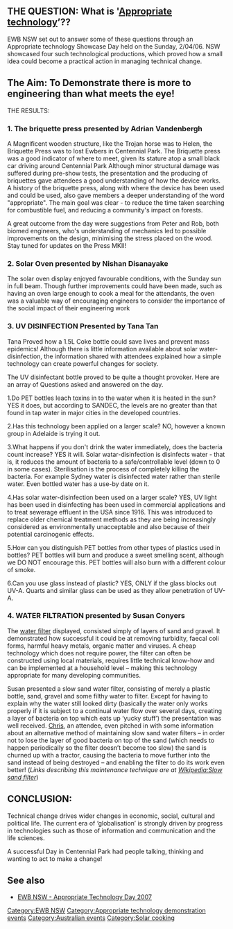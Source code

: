 == THE QUESTION: What is '[[Appropriate technology]]’?? ==

EWB NSW set out to answer some of these questions through an Appropriate technology Showcase Day held on the Sunday, 2/04/06.  NSW showcased four such technological productions, which proved how a small idea could become a practical action in managing technical change.

== The Aim: To Demonstrate there is more to engineering than what meets the eye! ==

THE RESULTS: 
===1. The briquette press presented by Adrian Vandenbergh===

A Magnificent wooden structure, like the Trojan horse was to Helen, the Briquette Press was to lost Ewbers in Centennial Park. The Briquette press was a good indicator of where to meet, given its stature atop a small black car driving around Centennial Park Although minor structural damage was suffered during pre-show tests, the presentation and the producing of briquettes gave attendees a good understanding of how the device works. A history of the briquette press, along with where the device has been used and could be used, also gave members a deeper understanding of the word "appropriate". The main goal was clear - to reduce the time taken searching for combustible fuel, and reducing a community's impact on forests. 

A great outcome from the day were suggestions from Peter and Rob, both biomed engineers, who's understanding of mechanics led to possible improvements on the design, minimising the stress placed on the wood. Stay tuned for updates on the Press MKII!


===2. Solar Oven presented by Nishan Disanayake===

The solar oven display enjoyed favourable conditions, with the Sunday sun in full beam. Though further improvements could have been made, such as having an oven large enough to cook a meal for the attendants, the oven was a valuable way of encouraging engineers to consider the importance of the social impact of their engineering work


===3. UV DISINFECTION Presented by Tana Tan===
 
Tana Proved how a 1.5L Coke bottle could save lives and prevent mass epidemics! Although there is little information available about solar water-disinfection, the information shared with attendees explained how a simple technology can create powerful changes for society.

The UV disinfectant bottle proved to be quite a thought provoker. Here are an array of Questions asked and answered on the day. 

1.Do PET bottles leach toxins in to the water when it is heated in the sun? YES it does, but according to SANDEC, the levels are no greater than that found in tap water in major cities in the developed countries. 

2.Has this technology been applied on a larger scale? NO, however a known group in Adelaide is trying it out.


3.What happens if you don't drink the water immediately, does the bacteria count increase? YES it will. Solar watar-disinfection is disinfects water - that is, it reduces the amount of bacteria to a safe/controllable level (down to 0 in some cases). Sterilisation is the process of completely killing the bacteria. For example Sydney water is disinfected water rather than sterile water. Even bottled water has a use-by date on it.

4.Has solar water-disinfection been used on a larger scale? YES, UV light has been used in disinfecting has been used in commercial applications and to treat sewerage effluent in the USA since 1916. This was introduced to replace older chemical treatment methods as they are being increasingly considered as environmentally unacceptable and also because of their potential carcinogenic effects. 

5.How can you distinguish PET bottles from other types of plastics used in bottles? PET bottles will burn and produce a sweet smelling scent, although we DO NOT encourage this. PET bottles will also burn with a different colour of smoke.

6.Can you use glass instead of plastic? YES, ONLY if the glass blocks out UV-A. Quarts and similar glass can be used as they allow penetration of UV-A. 



===4. WATER FILTRATION presented by Susan Conyers===

The [[water filter]] displayed, consisted simply of layers of sand and gravel. It demonstrated how successful it could be at removing turbidity, faecal coli forms, harmful heavy metals, organic matter and viruses. A cheap technology which does not require power, the filter can often be constructed using local materials, requires little technical know-how and can be implemented at a household level – making this technology appropriate for many developing communities.

Susan presented a slow sand water filter, consisting of merely a plastic bottle, sand, gravel and some filthy water to filter. Except for having to explain why the water still looked dirty (basically the water only works properly if it is subject to a continual water flow over several days, creating a layer of bacteria on top which eats up ‘yucky stuff’) the presentation was well received. [[User:Chriswaterguy|Chris]], an attendee, even pitched in with some information about an alternative method of maintaining slow sand water filters – in order not to lose the layer of good bacteria on top of the sand (which needs to happen periodically so the filter doesn’t become too slow) the sand is churned up with a tractor, causing the bacteria to move further into the sand instead of being destroyed – and enabling the filter to do its work even better! (''Links describing this maintenance technique are at [[Wikipedia:Slow sand filter]]'')

==CONCLUSION:==

Technical change drives wider changes in economic, social, cultural and political life. The current era of ‘globalisation’ is strongly driven by progress in technologies such as those of information and communication and the life sciences. 

A successful Day in Centennial Park had people talking, thinking and wanting to act to make a change!

==See also==
*[[EWB NSW - Appropriate Technology Day 2007]]

[[Category:EWB NSW]]
[[Category:Appropriate technology demonstration events]]
[[Category:Australian events]]
[[Category:Solar cooking]]